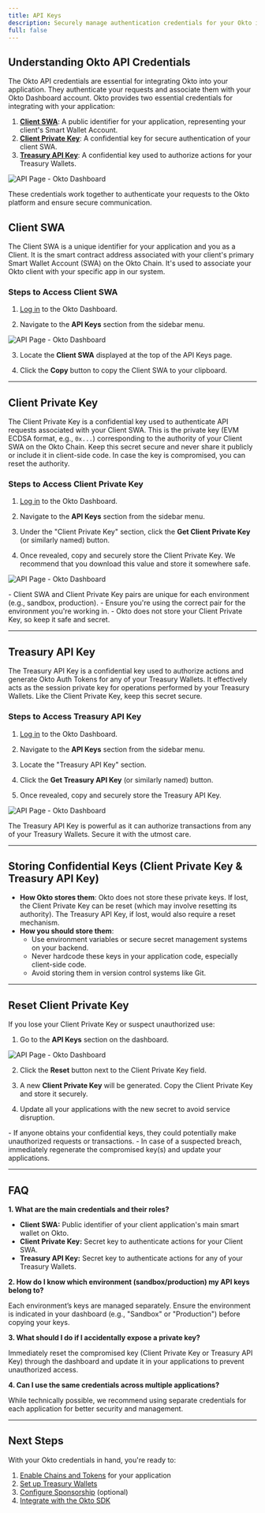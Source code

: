 ```yaml
---
title: API Keys
description: Securely manage authentication credentials for your Okto integration
full: false
---
```



## Understanding Okto API Credentials

The Okto API credentials are essential for integrating Okto into your application. They authenticate your requests and associate them with your Okto Dashboard account. Okto provides two essential credentials for integrating with your application:

1.  **[Client SWA](/docs/developer-admin-dashboard/api-key#client-swa)**: A public identifier for your application, representing your client's Smart Wallet Account.
2.  **[Client Private Key](/docs/developer-admin-dashboard/api-key#client-private-key)**: A confidential key for secure authentication of your client SWA.
3.  **[Treasury API Key](/docs/developer-admin-dashboard/api-key#treasury-api-key)**: A confidential key used to authorize actions for your Treasury Wallets.

![API Page - Okto Dashboard](/images/dashboard-img-v2/dashboard-api-keys-screen-v2.png)

These credentials work together to authenticate your requests to the Okto platform and ensure secure communication.

## Client SWA

The Client SWA is a unique identifier for your application and you as a Client. It is the smart contract address associated with your client's primary Smart Wallet Account (SWA) on the Okto Chain. It's used to associate your Okto client with your specific app in our system.

### Steps to Access Client SWA

1.  [Log in](https://dashboard.okto.tech/login) to the Okto Dashboard.

2.  Navigate to the **API Keys** section from the sidebar menu.

![API Page - Okto Dashboard](/images/dashboard-img-v2/dashboard-api-screen-v2.png)

3. Locate the **Client SWA** displayed at the top of the API Keys page.

4. Click the **Copy** button to copy the Client SWA to your clipboard.

---

## Client Private Key

The Client Private Key is a confidential key used to authenticate API requests associated with your Client SWA. This is the private key (EVM ECDSA format, e.g., `0x...`) corresponding to the authority of your Client SWA on the Okto Chain. Keep this secret secure and never share it publicly or include it in client-side code. In case the key is compromised, you can reset the authority.

### Steps to Access Client Private Key

1.  [Log in](https://dashboard.okto.tech/login) to the Okto Dashboard.

2.  Navigate to the **API Keys** section from the sidebar menu.

3.  Under the "Client Private Key" section, click the **Get Client Private Key** (or similarly named) button.

4.  Once revealed, copy and securely store the Client Private Key. We recommend that you download this value and store it somewhere safe.

![API Page - Okto Dashboard](/images/dashboard-img-v2/dashboard-appsecret-screen-v2.png)

<Callout type="info" title="Note">
- Client SWA and Client Private Key pairs are unique for each environment (e.g., sandbox, production).
- Ensure you're using the correct pair for the environment you're working in.
- Okto does not store your Client Private Key, so keep it safe and secret.
</Callout>

---

## Treasury API Key

The Treasury API Key is a confidential key used to authorize actions and generate Okto Auth Tokens for any of your Treasury Wallets. It effectively acts as the session private key for operations performed by your Treasury Wallets. Like the Client Private Key, keep this secret secure.

### Steps to Access Treasury API Key

1.  [Log in](https://dashboard.okto.tech/login) to the Okto Dashboard.

2.  Navigate to the **API Keys** section from the sidebar menu.

3.  Locate the "Treasury API Key" section.

4.  Click the **Get Treasury API Key** (or similarly named) button.

5.  Once revealed, copy and securely store the Treasury API Key.
    
![API Page - Okto Dashboard](/images/dashboard-img-v2/dashboard-treasury-api-screen-v2.png)

<Callout type="info" title="Important">
The Treasury API Key is powerful as it can authorize transactions from any of your Treasury Wallets. Secure it with the utmost care.
</Callout>

---

## Storing Confidential Keys (Client Private Key & Treasury API Key)

- **How Okto stores them**: Okto does not store these private keys. If lost, the Client Private Key can be reset (which may involve resetting its authority). The Treasury API Key, if lost, would also require a reset mechanism.
- **How you should store them**:
    * Use environment variables or secure secret management systems on your backend.
    * Never hardcode these keys in your application code, especially client-side code.
    * Avoid storing them in version control systems like Git.


---

## Reset Client Private Key

If you lose your Client Private Key or suspect unauthorized use:

1.  Go to the **API Keys** section on the dashboard.

![API Page - Okto Dashboard](/images/dashboard-img-v2/dashboard-api-keys-screen-v2.png)

2. Click the **Reset** button next to the Client Private Key field.

3. A new **Client Private Key** will be generated. Copy the Client Private Key and store it securely.

4. Update all your applications with the new secret to avoid service disruption.

<Callout type="info" title="Security Best Practices">
- If anyone obtains your confidential keys, they could potentially make unauthorized requests or transactions.
- In case of a suspected breach, immediately regenerate the compromised key(s) and update your applications.
</Callout>

---

## FAQ

**1. What are the main credentials and their roles?**

  - **Client SWA:** Public identifier of your client application's main smart wallet on Okto.
  - **Client Private Key:** Secret key to authenticate actions for your Client SWA.
  - **Treasury API Key:** Secret key to authenticate actions for any of your Treasury Wallets.

**2. How do I know which environment (sandbox/production) my API keys belong to?**

Each environment’s keys are managed separately. Ensure the environment is indicated in your dashboard (e.g., "Sandbox" or "Production") before copying your keys.

**3. What should I do if I accidentally expose a private key?**

Immediately reset the compromised key (Client Private Key or Treasury API Key) through the dashboard and update it in your applications to prevent unauthorized access.

**4. Can I use the same credentials across multiple applications?**

While technically possible, we recommend using separate credentials for each application for better security and management.

---

## Next Steps

With your Okto credentials in hand, you're ready to:

1. [Enable Chains and Tokens](/docs/developer-admin-dashboard/wallet-control) for your application
2. [Set up Treasury Wallets](/docs/developer-admin-dashboard/treasury-wallet)
3. [Configure Sponsorship](/docs/developer-admin-dashboard/sponsorship) (optional)
4. [Integrate with the Okto SDK](/docs/okto-sdk/supported-sdk-platforms)